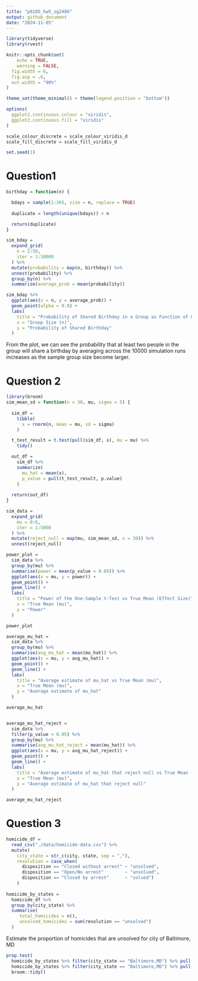 ```yaml
---
title: "p8105_hw5_zg2486"
output: github_document
date: "2024-11-05"
---
```


```r
library(tidyverse)
library(rvest)

knitr::opts_chunk$set(
	echo = TRUE,
	warning = FALSE,
  fig.width = 6,
  fig.asp = .6,
  out.width = "90%"
)

theme_set(theme_minimal() + theme(legend.position = "bottom"))

options(
  ggplot2.continuous.colour = "viridis",
  ggplot2.continuous.fill = "viridis"
)

scale_colour_discrete = scale_colour_viridis_d
scale_fill_discrete = scale_fill_viridis_d

set.seed(1)
```

# Question1
```r
birthday = function(n) {

  bdays = sample(1:365, size = n, replace = TRUE)
  
  duplicate = length(unique(bdays)) < n

  return(duplicate)
}

sim_bday = 
  expand_grid(
    n = 2:50,
    iter = 1:10000
  ) %>% 
  mutate(probability = map(n, birthday)) %>% 
  unnest(probability) %>% 
  group_by(n) %>% 
  summarise(average_prob = mean(probability))

sim_bday %>% 
  ggplot(aes(x = n, y = average_prob)) +
  geom_point(alpha = 0.8) +
  labs(
    title = "Probability of Shared Birthday in a Group as Function of Group Size",
    x = "Group Size (n)",
    y = "Probability of Shared Birthday"
  ) 
```
From the plot, we can see the probability that at least two people in the group will share a birthday by averaging across the 10000 simulation runs increases as the sample group size become larger.



# Question 2
```r
library(broom)
sim_mean_sd = function(n = 30, mu, sigma = 5) {
  
  sim_df = 
    tibble(
      x = rnorm(n, mean = mu, sd = sigma)
    )

  t_test_result = t.test(pull(sim_df, x), mu = mu) %>% 
    tidy()

  out_df = 
    sim_df %>%  
    summarize(
      mu_hat = mean(x),
      p_value = pull(t_test_result, p.value)
    )
  
  return(out_df)
}

sim_data = 
  expand_grid(
    mu = 0:6,
    iter = 1:5000
  ) %>% 
  mutate(reject_null = map(mu, sim_mean_sd, n = 30)) %>% 
  unnest(reject_null)

power_plot = 
  sim_data %>% 
  group_by(mu) %>% 
  summarise(power = mean(p_value < 0.05)) %>% 
  ggplot(aes(x = mu, y = power)) + 
  geom_point() +
  geom_line() +
  labs(
    title = "Power of the One-Sample t-Test vs True Mean (Effect Size)",
    x = "True Mean (mu)",
    y = "Power"
  )

power_plot
```


```r
average_mu_hat = 
  sim_data %>% 
  group_by(mu) %>% 
  summarise(avg_mu_hat = mean(mu_hat)) %>% 
  ggplot(aes(x = mu, y = avg_mu_hat)) + 
  geom_point() +
  geom_line() +
  labs(
    title = "Average estimate of mu_hat vs True Mean (mu)",
    x = "True Mean (mu)",
    y = "Average estimate of mu_hat"
  )

average_mu_hat


average_mu_hat_reject = 
  sim_data %>% 
  filter(p_value < 0.05) %>% 
  group_by(mu) %>% 
  summarise(avg_mu_hat_reject = mean(mu_hat)) %>% 
  ggplot(aes(x = mu, y = avg_mu_hat_reject)) + 
  geom_point() +
  geom_line() +
  labs(
    title = "Average estimate of mu_hat that reject null vs True Mean (mu)",
    x = "True Mean (mu)",
    y = "Average estimate of mu_hat that reject null"
  )

average_mu_hat_reject
```


# Question 3
```r
homicide_df = 
  read_csv("./data/homicide-data.csv") %>% 
  mutate(
    city_state = str_c(city, state, sep = ","),
    resolution = case_when(
      disposition == "Closed without arrest" ~ "unsolved",
      disposition == "Open/No arrest"        ~ "unsolved",
      disposition == "Closed by arrest"      ~ "solved")
    ) 
  
homicide_by_states =
  homicide_df %>% 
  group_by(city_state) %>% 
  summarise(
     total_homicides = n(),
     unsolved_homicides = sum(resolution == "unsolved")
  )
```

Estimate the proportion of homicides that are unsolved for city of Baltimore, MD
```r
prop.test(
  homicide_by_states %>% filter(city_state == "Baltimore,MD") %>% pull(unsolved_homicides), 
  homicide_by_states %>% filter(city_state == "Baltimore,MD") %>% pull(total_homicides)) %>%
  broom::tidy()
```








